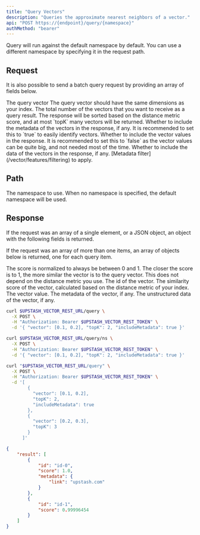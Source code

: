 ```yaml
---
title: "Query Vectors"
description: "Queries the approximate nearest neighbors of a vector."
api: "POST https://{endpoint}/query/{namespace}"
authMethod: "bearer"
---
```


<Tip>
  Query will run against the default namespace by default.
  You can use a different namespace by specifying it in the request path.
</Tip>

## Request

It is also possible to send a batch query request by providing an array
of fields below.

<ParamField body="vector" name="vector" type="number[]" required>
  The query vector
  <Note>The query vector should have the same dimensions as your index.</Note>
</ParamField>

<ParamField body="topK" type="number" default="10">
  The total number of the vectors that you want to receive as a query
  result. The response will be sorted based on the distance metric score,
  and at most `topK` many vectors will be returned.
</ParamField>
<ParamField body="includeMetadata" type="boolean" default="false">
  Whether to include the metadata of the vectors in the response, if any.
  It is recommended to set this to `true` to easily identify vectors.
</ParamField>
<ParamField body="includeVectors" type="boolean" default="false">
  Whether to include the vector values in the response.
  It is recommended to set this to `false` as the vector values can be
  quite big, and not needed most of the time.
</ParamField>
<ParamField body="includeData" type="boolean" default="false">
  Whether to include the data of the vectors in the response, if any.
</ParamField>
<ParamField body="filter" type="string" default="">
  [Metadata filter](/vector/features/filtering) to apply.
</ParamField>

## Path

<ParamField path="namespace" type="string" default="">
  The namespace to use.
  When no namespace is specified, the default namespace will be used.
</ParamField>

## Response

If the request was an array of a single element, or a JSON object,
an object with the following fields is returned.

If the request was an array of more than one items, an array of
objects below is returned, one for each query item.

<Note>
  The score is normalized to always be between 0 and 1.
  The closer the score is to 1, the more similar the vector is to the query vector.
  This does not depend on the distance metric you use.
</Note>

<ResponseField name="Scores" type="Object[]">
  <Expandable defaultOpen="true">
    <ResponseField name="id" type="string" required>
      The id of the vector.
    </ResponseField>
    <ResponseField name="score" type="number" required>
      The similarity score of the vector, calculated based on the distance metric of your index.
    </ResponseField>
    <ResponseField name="vector" type="number[]">
      The vector value.
    </ResponseField>
    <ResponseField name="metadata" type="Object">
      The metadata of the vector, if any.
    </ResponseField>
    <ResponseField name="data" type="string">
      The unstructured data of the vector, if any.
    </ResponseField>
  </Expandable>
</ResponseField>

<RequestExample>

```sh curl
curl $UPSTASH_VECTOR_REST_URL/query \
  -X POST \
  -H "Authorization: Bearer $UPSTASH_VECTOR_REST_TOKEN" \
  -d '{ "vector": [0.1, 0.2], "topK": 2, "includeMetadata": true }'
```

```sh curl (Namespace)
curl $UPSTASH_VECTOR_REST_URL/query/ns \
  -X POST \
  -H "Authorization: Bearer $UPSTASH_VECTOR_REST_TOKEN" \
  -d '{ "vector": [0.1, 0.2], "topK": 2, "includeMetadata": true }'
```

```sh curl (Batch Query)
curl "$UPSTASH_VECTOR_REST_URL/query" \
  -X POST \
  -H "Authorization: Bearer $UPSTASH_VECTOR_REST_TOKEN" \
  -d '[
        {
          "vector": [0.1, 0.2],
          "topK": 2,
          "includeMetadata": true
        },
        {
          "vector": [0.2, 0.3],
          "topK": 3
        }
      ]'
```

</RequestExample>

<ResponseExample>

```json 200 OK
{
    "result": [
        {
            "id": "id-0",
            "score": 1.0,
            "metadata": {
                "link": "upstash.com"
            }
        },
        {
            "id": "id-1",
            "score": 0.99996454
        }
    ]
}
```
</ResponseExample>

